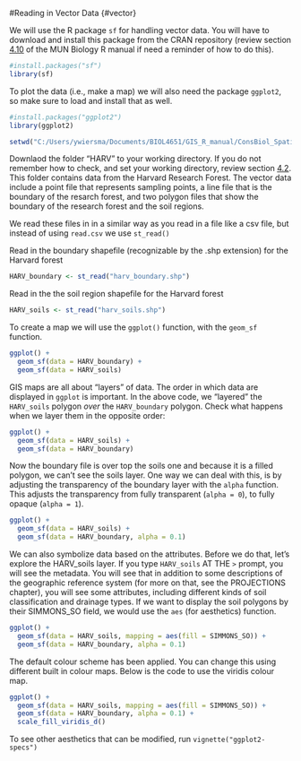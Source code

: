 #Reading in Vector Data {#vector}

We will use the R package ```sf``` for handling vector data. You will have to download and install this package from the CRAN repository (review section [4.10](https://ahurford.github.io/quant-guide-all-courses/rintro.html#r-packages) of the MUN Biology R manual if need a reminder of how to do this).

```r
#install.packages("sf")
library(sf)
```

To plot the data (i.e., make a map) we will also need the package ```ggplot2```, so make sure to load and install that as well.

```r
#install.packages("ggplot2")
library(ggplot2)
```

```r
setwd("C:/Users/ywiersma/Documents/BIOL4651/GIS_R_manual/ConsBiol_SpatialAnalysis/HARV")
```

Downlaod the folder "HARV" to your working directory. If you do not remember how to check, and set your working directory, review section [4.2](https://ahurford.github.io/quant-guide-all-courses/rintro.html#working-directory). This folder contains data from the Harvard Research Forest. The vector data include a point file that represents sampling points, a line file that is the boundary of the resarch forest, and two polygon files that show the boundary of the research forest and the soil regions. 

We read these files in in a similar way as you read in a file like a csv file, but instead of using ```read.csv``` we use ```st_read()```

Read in the boundary shapefile (recognizable by the .shp extension) for the Harvard forest

```r
HARV_boundary <- st_read("harv_boundary.shp")
```

Read in the the soil region shapefile for the Harvard forest

```r
HARV_soils <- st_read("harv_soils.shp")
```

To create a map we will use the ```ggplot()``` function, with the ```geom_sf``` function.

```r
ggplot() +
  geom_sf(data = HARV_boundary) + 
  geom_sf(data = HARV_soils)
```

GIS maps are all about "layers" of data. The order in which data are displayed in ```ggplot``` is important. In the above code, we "layered" the ```HARV_soils``` polygon *over* the ```HARV_boundary``` polygon. Check what happens when we layer them in the opposite order: 

```r
ggplot() +
  geom_sf(data = HARV_soils) + 
  geom_sf(data = HARV_boundary)
```

Now the boundary file is over top the soils one and because it is a filled polygon, we can't see the soils layer. One way we can deal with this, is by adjusting the transparency of the boundary layer with the ```alpha``` function. This adjusts the transparency from fully transparent (```alpha = 0```), to fully opaque (```alpha = 1```). 

```r
ggplot() +
  geom_sf(data = HARV_soils) + 
  geom_sf(data = HARV_boundary, alpha = 0.1)
```

We can also symbolize data based on the attributes. Before we do that, let's explore the HARV_soils layer. If you type ```HARV_soils``` AT THE ```>``` prompt, you will see the metadata. You will see that in addition to some descriptions of the geographic reference system (for more on that, see the PROJECTIONS chapter), you will see some attributes, including different kinds of soil classification and drainage types. If we want to display the soil polygons by their SIMMONS_SO field, we would use the ```aes``` (for aesthetics) function.

```r
ggplot() +
  geom_sf(data = HARV_soils, mapping = aes(fill = SIMMONS_SO)) + 
  geom_sf(data = HARV_boundary, alpha = 0.1)
```

The default colour scheme has been applied. You can change this using different built in colour maps. Below is the code to use the viridis colour map.

```r
ggplot() +
  geom_sf(data = HARV_soils, mapping = aes(fill = SIMMONS_SO)) + 
  geom_sf(data = HARV_boundary, alpha = 0.1) +
  scale_fill_viridis_d()
```

To see other aesthetics that can be modified, run ```vignette("ggplot2-specs")```

